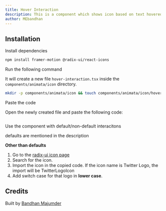 ```yaml
---
title: Hover Interaction
description: This is a component which shows icon based on text hovered by user. By default it has alreay imported Twitter/x, Framer, Figma, Instagram, GitHub, LinkedIn, and it shows Square-Box icon by default it user tries to get other icons without importing. Importing steps are provided below.
author: MEbandhan
---
```


<ComponentPreview name="icon-hover-interaction--docs" />

## Installation

<Steps>
<Step>Install dependencies</Step>

```bash
npm install framer-motion @radix-ui/react-icons
```

<Step>Run the following command</Step>

It will create a new file `hover-interaction.tsx` inside the `components/animata/icon` directory.

```bash
mkdir -p components/animata/icon && touch components/animata/icon/hover-interaction.tsx
```

<Step>Paste the code</Step>

Open the newly created file and paste the following code:

```jsx file=<rootDir>/animata/icon/hover-interaction.tsx

```

</Steps>

<Step>Use the component with default/non-default interacitons</Step>

defaults are mentioned in the description

**Other than defaults**

1. Go to the [radix-ui icon page](https://www.radix-ui.com/icons)
2. Search for the icon.
3. Import the icon in the copied code. If the icon name is Twitter Logo, the import will be TwitterLogoIcon
4. Add switch case for that logo in **lower case**.

## Credits

Built by [Bandhan Majumder](https://github.com/bandhan-majumder)

